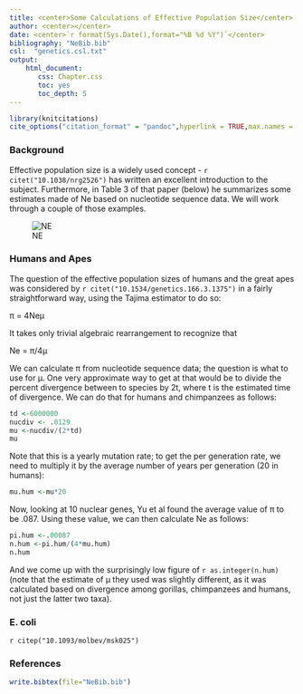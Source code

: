 ```yaml
---
title: <center>Some Calculations of Effective Population Size</center>
author: <center></center>
date: <center>`r format(Sys.Date(),format="%B %d %Y")`</center>
bibliography: "NeBib.bib"
csl:  "genetics.csl.txt"
output: 
    html_document:
       css: Chapter.css
       toc: yes
       toc_depth: 5
---
```

```r
library(knitcitations)
cite_options("citation_format" = "pandoc",hyperlink = TRUE,max.names = 2)
```
### Background

Effective population size is a widely used concept - `r citet("10.1038/nrg2526")` has written an excellent introduction to the subject.  Furthermore, in Table 3 of that paper (below) he summarizes some estimates made of Ne based on nucleotide sequence data.  We will work through a couple of those examples.

![NE](https://dl.dropboxusercontent.com/u/9752688/PopGenWithR/images/CharlesworthNeTable1.jpg)

### Humans and Apes

The question of the effective population sizes of humans and the great apes was considered by `r citet("10.1534/genetics.166.3.1375")` in a fairly straightforward way, using the Tajima estimator to do so:

&pi; = 4Ne&mu;

It takes only trivial algebraic rearrangement to recognize that

Ne = &pi;/4&mu;

We can calculate &pi; from nucleotide sequence data; the question is what to use for &mu;.  One very approximate way to get at that would be to divide the percent divergence between to species by 2t, where t is the estimated time of divergence.  We can do that for humans and chimpanzees as follows:

```r
td <-6000000
nucdiv <- .0129
mu <-nucdiv/(2*td)
mu
```
Note that this is a yearly mutation rate; to get the per generation rate, we need to multiply it by the average number of years per generation (20 in humans):

```r
mu.hum <-mu*20
```

Now, looking at 10 nuclear genes, Yu et al found the average value of &pi; to be .087.  Using these value, we can then calculate Ne as follows:

```r
pi.hum <-.00087
n.hum <-pi.hum/(4*mu.hum)
n.hum
```
And we come up with the surprisingly low figure of `r as.integer(n.hum)` (note that the estimate of &mu; they used was slightly different, as it was calculated based on divergence among gorillas, chimpanzees and humans, not just the latter two taxa).

### E. coli

`r citep("10.1093/molbev/msk025")`

### References

```r
write.bibtex(file="NeBib.bib")
```

